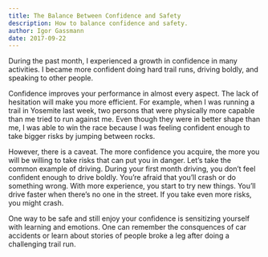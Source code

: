 ```yaml
---
title: The Balance Between Confidence and Safety
description: How to balance confidence and safety.
author: Igor Gassmann
date: 2017-09-22
---
```


During the past month, I experienced a growth in confidence in many activities. I became more
confident doing hard trail runs, driving boldly, and speaking to other people.

Confidence improves your performance in almost every aspect. The lack of hesitation will make you
more efficient. For example, when I was running a trail in Yosemite last week, two persons that were
physically more capable than me tried to run against me. Even though they were in better shape than
me, I was able to win the race because I was feeling confident enough to take bigger risks by
jumping between rocks.

However, there is a caveat. The more confidence you acquire, the more you will be willing to take
risks that can put you in danger. Let’s take the common example of driving. During your first month
driving, you don’t feel confident enough to drive boldly. You’re afraid that you’ll crash or do
something wrong. With more experience, you start to try new things. You’ll drive faster when there’s
no one in the street. If you take even more risks, you might crash.

One way to be safe and still enjoy your confidence is sensitizing yourself with learning and
emotions. One can remember the consquences of car accidents or learn about stories of people broke a
leg after doing a challenging trail run.
